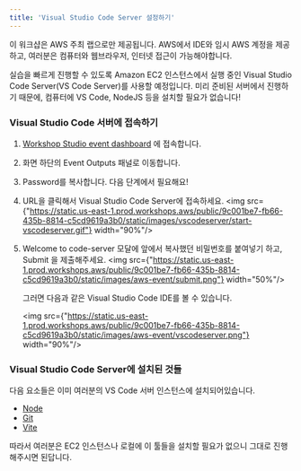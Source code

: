 ```yaml
---
title: 'Visual Studio Code Server 설정하기'
---
```


<anchor>
    이 워크샵은 AWS 주최 랩으로만 제공됩니다.
    AWS에서 IDE와 임시 AWS 계정을 제공하고, 여러분은 컴퓨터와 웹브라우저, 인터넷 접근이 가능해야합니다.
</anchor>


실습을 빠르게 진행할 수 있도록 Amazon EC2 인스턴스에서 실행 중인 Visual Studio Code Server(VS Code Server)를 사용할 예정입니다.
미리 준비된 서버에서 진행하기 때문에, 컴퓨터에 VS Code, NodeJS 등을 설치할 필요가 없습니다!

### Visual Studio Code 서버에 접속하기

1. [Workshop Studio event dashboard](https://catalog.us-east-1.prod.workshops.aws/event/dashboard/en-US) 에 접속합니다.
2. 화면 하단의 Event Outputs 패널로 이동합니다.
3. Password를 복사합니다. 다음 단계에서 필요해요!
4. URL을 클릭해서 Visual Studio Code Server에 접속하세요.
    <img src={"https://static.us-east-1.prod.workshops.aws/public/9c001be7-fb66-435b-8814-c5cd9619a3b0/static/images/vscodeserver/start-vscodeserver.gif"} width="90%"/>

5. Welcome to code-server 모달에 앞에서 복사했던 비밀번호를 붙여넣기 하고, Submit 을 제출해주세요.
    <img src={"https://static.us-east-1.prod.workshops.aws/public/9c001be7-fb66-435b-8814-c5cd9619a3b0/static/images/aws-event/submit.png"} width="50%"/>

    그러면 다음과 같은 Visual Studio Code IDE를 볼 수 있습니다.

    <img src={"https://static.us-east-1.prod.workshops.aws/public/9c001be7-fb66-435b-8814-c5cd9619a3b0/static/images/aws-event/vscodeserver.png"} width="90%"/>

### Visual Studio Code Server에 설치된 것들

다음 요소들은 이미 여러분의 VS Code 서버 인스턴스에 설치되어있습니다.

- [Node](https://nodejs.org/en/download)
- [Git](https://github.com/git-guides/install-git/)
- [Vite](https://vitejs.dev/guide/)

따라서 여러분은 EC2 인스턴스나 로컬에 이 툴들을 설치할 필요가 없으니 그대로 진행해주시면 된답니다.

